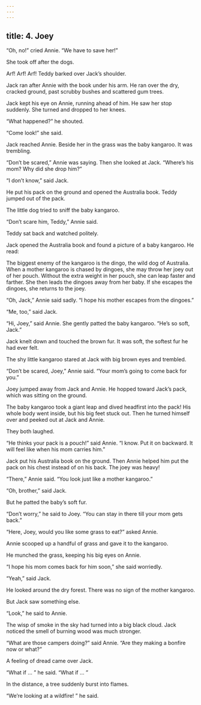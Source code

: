 ```yaml
---
---
---
```

title: 4. Joey
---



“Oh, no!” cried Annie. “We have to save her!”

She took off after the dogs.

Arf! Arf! Arf! Teddy barked over Jack’s shoulder.

Jack ran after Annie with the book under his arm. He ran over the dry, cracked ground, past scrubby bushes and scattered gum trees.

Jack kept his eye on Annie, running ahead of him. He saw her stop suddenly. She turned and dropped to her knees.

“What happened?” he shouted.

“Come look!” she said.

Jack reached Annie. Beside her in the grass was the baby kangaroo. It was trembling.

“Don’t be scared,” Annie was saying. Then she looked at Jack. “Where’s his mom? Why did she drop him?”

“I don’t know,” said Jack.

He put his pack on the ground and opened the Australia book. Teddy jumped out of the pack.

The little dog tried to sniff the baby kangaroo.

“Don’t scare him, Teddy,” Annie said.

Teddy sat back and watched politely.



Jack opened the Australia book and found a picture of a baby kangaroo. He read:

The biggest enemy of the kangaroo is the dingo, the wild dog of Australia. When a mother kangaroo is chased by dingoes, she may throw her joey out of her pouch. Without the extra weight in her pouch, she can leap faster and farther. She then leads the dingoes away from her baby. If she escapes the dingoes, she returns to the joey.



“Oh, Jack,” Annie said sadly. “I hope his mother escapes from the dingoes.”

“Me, too,” said Jack.

“Hi, Joey,” said Annie. She gently patted the baby kangaroo. “He’s so soft, Jack.”

Jack knelt down and touched the brown fur. It was soft, the softest fur he had ever felt.

The shy little kangaroo stared at Jack with big brown eyes and trembled.

“Don’t be scared, Joey,” Annie said. “Your mom’s going to come back for you.”

Joey jumped away from Jack and Annie. He hopped toward Jack’s pack, which was sitting on the ground.

The baby kangaroo took a giant leap and dived headfirst into the pack! His whole body went inside, but his big feet stuck out. Then he turned himself over and peeked out at Jack and Annie.

They both laughed.

“He thinks your pack is a pouch!” said Annie. “I know. Put it on backward. It will feel like when his mom carries him.”

Jack put his Australia book on the ground. Then Annie helped him put the pack on his chest instead of on his back. The joey was heavy!



“There,” Annie said. “You look just like a mother kangaroo.”

“Oh, brother,” said Jack.

But he patted the baby’s soft fur.

“Don’t worry,” he said to Joey. “You can stay in there till your mom gets back.”

“Here, Joey, would you like some grass to eat?” asked Annie.

Annie scooped up a handful of grass and gave it to the kangaroo.

He munched the grass, keeping his big eyes on Annie.

“I hope his mom comes back for him soon,” she said worriedly.

“Yeah,” said Jack.

He looked around the dry forest. There was no sign of the mother kangaroo.

But Jack saw something else.

“Look,” he said to Annie.

The wisp of smoke in the sky had turned into a big black cloud. Jack noticed the smell of burning wood was much stronger.

“What are those campers doing?” said Annie. “Are they making a bonfire now or what?”

A feeling of dread came over Jack.

“What if … ” he said. “What if … ”

In the distance, a tree suddenly burst into flames.

“We’re looking at a wildfire! ” he said.